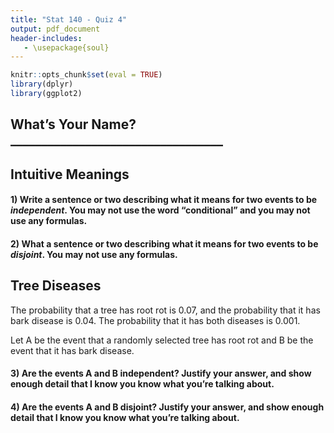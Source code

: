 ```yaml
---
title: "Stat 140 - Quiz 4"
output: pdf_document
header-includes:
   - \usepackage{soul}
---
```


```r
knitr::opts_chunk$set(eval = TRUE)
library(dplyr)
library(ggplot2)
```

## What's Your Name? __________________________________

## Intuitive Meanings

#### 1) Write a sentence or two describing what it means for two events to be *independent*.  You may not use the word "conditional" and you may not use any formulas.

\vspace{3cm}

#### 2) What a sentence or two describing what it means for two events to be *disjoint*.  You may not use any formulas.

\vspace{3cm}

## Tree Diseases

The probability that a tree has root rot is 0.07, and the probability that it has bark disease is 0.04.  The probability that it has both diseases is 0.001.

Let A be the event that a randomly selected tree has root rot and B be the event that it has bark disease.

#### 3) Are the events A and B independent?  Justify your answer, and show enough detail that I know you know what you're talking about.

\vspace{3cm}

#### 4) Are the events A and B disjoint?  Justify your answer, and show enough detail that I know you know what you're talking about.



